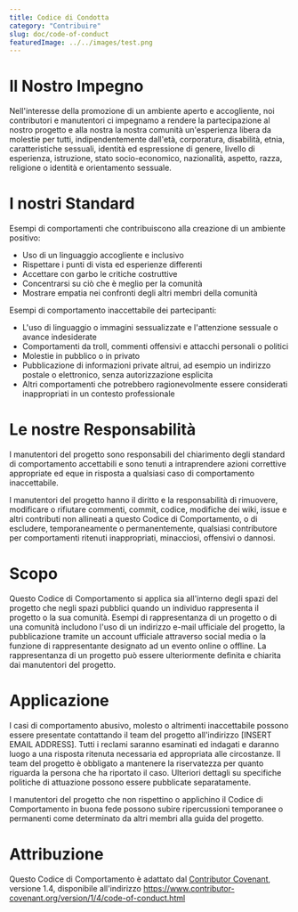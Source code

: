 ```yaml
---
title: Codice di Condotta
category: "Contribuire"
slug: doc/code-of-conduct
featuredImage: ../../images/test.png
---
```


# Il Nostro Impegno

Nell'interesse della promozione di un ambiente aperto e accogliente, noi
contributori e manutentori ci impegnamo a rendere la partecipazione al nostro
progetto e alla nostra la nostra comunità un'esperienza libera da molestie per
tutti, indipendentemente dall'età, corporatura, disabilità, etnia,
caratteristiche sessuali, identità ed espressione di genere, livello di
esperienza, istruzione, stato socio-economico, nazionalità, aspetto, razza,
religione o identità e orientamento sessuale.

# I nostri Standard

Esempi di comportamenti che contribuiscono alla creazione di un ambiente positivo:

- Uso di un linguaggio accogliente e inclusivo
- Rispettare i punti di vista ed esperienze differenti
- Accettare con garbo le critiche costruttive
- Concentrarsi su ciò che è meglio per la comunità
- Mostrare empatia nei confronti degli altri membri della comunità

Esempi di comportamento inaccettabile dei partecipanti:

- L'uso di linguaggio o immagini sessualizzate e l'attenzione sessuale o
  avance indesiderate
- Comportamenti da troll, commenti offensivi e attacchi personali o politici
- Molestie in pubblico o in privato
- Pubblicazione di informazioni private altrui, ad esempio un indirizzo postale o
  elettronico, senza autorizzazione esplicita
- Altri comportamenti che potrebbero ragionevolmente essere considerati
  inappropriati in un contesto professionale

# Le nostre Responsabilità

I manutentori del progetto sono responsabili del chiarimento degli standard di
comportamento accettabili e sono tenuti a intraprendere azioni correttive
appropriate ed eque in risposta a qualsiasi caso di comportamento inaccettabile.

I manutentori del progetto hanno il diritto e la responsabilità di rimuovere,
modificare o rifiutare commenti, commit, codice, modifiche dei wiki, issue e altri
contributi non allineati a questo Codice di Comportamento, o di escludere,
temporaneamente o permanentemente, qualsiasi contributore per
comportamenti ritenuti inappropriati, minacciosi, offensivi o dannosi.

# Scopo

Questo Codice di Comportamento si applica sia all'interno degli spazi del
progetto che negli spazi pubblici quando un individuo rappresenta il progetto
o la sua comunità. Esempi di rappresentanza di un progetto o di una comunità
includono l'uso di un indirizzo e-mail ufficiale del progetto, la pubblicazione
tramite un account ufficiale attraverso social media o la funzione di
rappresentante designato ad un evento online o offline. La rappresentanza di un
progetto può essere ulteriormente definita e chiarita dai manutentori del progetto.

# Applicazione

I casi di comportamento abusivo, molesto o altrimenti inaccettabile possono
essere presentate contattando il team del progetto all'indirizzo
[INSERT EMAIL ADDRESS]. Tutti i reclami saranno esaminati ed indagati e daranno
luogo a una risposta ritenuta necessaria ed appropriata alle circostanze. Il
team del progetto è obbligato a mantenere la riservatezza per quanto riguarda
la persona che ha riportato il caso.
Ulteriori dettagli su specifiche politiche di attuazione possono essere
pubblicate separatamente.

I manutentori del progetto che non rispettino o applichino il Codice di
Comportamento in buona fede possono subire ripercussioni temporanee o
permanenti come determinato da altri membri alla guida del progetto.

# Attribuzione

Questo Codice di Comportamento è adattato dal [Contributor Covenant][homepage],
versione 1.4, disponibile all'indirizzo https://www.contributor-covenant.org/version/1/4/code-of-conduct.html

[homepage]: https://www.contributor-covenant.org
